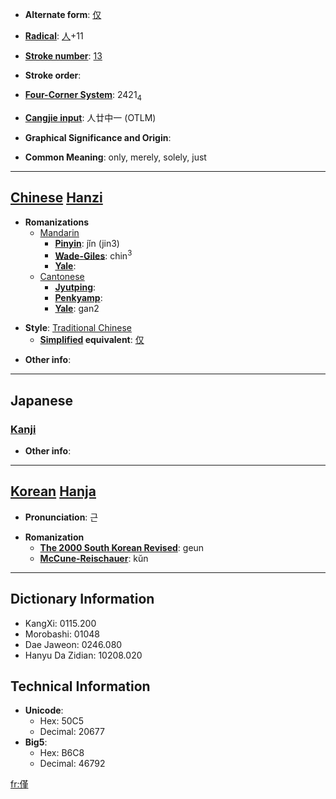 * '''Alternate form''': [[仅]]

* '''[[Wiktionary:Chinese radical index| Radical]]''': [[Wiktionary:Chinese radical index 人|人]]+11

* '''[[Wiktionary:Chinese total strokes index|Stroke number]]''': [[Wiktionary:Chinese total strokes index 13|13]]

* '''Stroke order''': 

* '''[[Wiktionary:Chinese four corner index|Four-Corner System]]''': 2421<sub>4</sub>

* '''[[Wiktionary:Chinese Cangjie index|Cangjie input]]''': 人廿中一 (OTLM)

* '''Graphical Significance and Origin''': 

* '''Common Meaning''': only, merely, solely, just

----

== [[Chinese]] [[Hanzi]] ==

* '''Romanizations'''
** [[Mandarin]]
*** '''[[Pinyin]]''': jǐn (jin3)
*** '''[[Wade-Giles]]''': chin<sup>3</sup>
*** '''[[Yale]]''': 
**[[Cantonese]]
***'''[[Jyutping]]''':
***'''[[Penkyamp]]''': 
***'''[[Yale]]''': gan2

* '''Style''': [[Traditional Chinese]] 
** '''[[Simplified Chinese|Simplified]] equivalent''': [[仅]]

* '''Other info''': 

----

==Japanese==
===[[Kanji]]===
{{kanji|on readings=[[きん]] (kin)|kun readings=[[わずかに]] (wazukani), [[わずか]] (wazuka)}}

* '''Other info''':  

----

== [[Korean]] [[Hanja]] ==

* '''Pronunciation''': 근

* '''Romanization'''
** '''[[The 2000 South Korean Revised Romanization|The 2000 South Korean Revised]]''': geun
** '''[[McCune-Reischauer]]''': kŭn

----

== Dictionary Information ==

* KangXi: 0115.200
* Morobashi: 01048
* Dae Jaweon: 0246.080
* Hanyu Da Zidian: 10208.020

== Technical Information ==

* '''Unicode''':
** Hex: 50C5
** Decimal: 20677
* '''Big5''':
** Hex: B6C8
** Decimal: 46792

[[fr:僅]]